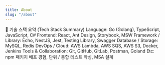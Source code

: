 ```yaml
---
title: About
slug: "/about"
---
```



🔧 기술 스택 요약 (Tech Stack Summary)
Language: Go (Golang), TypeScript, JavaScript, C#
Frontend: React, Ant Design, Storybook, MSW
Framework / Library: Echo, NestJS, Jest, Testing Library, Swagger
Database / Storage: MySQL, Redis
DevOps / Cloud: AWS Lambda, AWS SQS, AWS S3, Docker, Jenkins
Tools & Collaboration: Git, GitHub, GitLab, Postman, Goland
Etc: npm 패키지 배포 경험, 단위 / 통합 테스트 작성, MSA 설계



